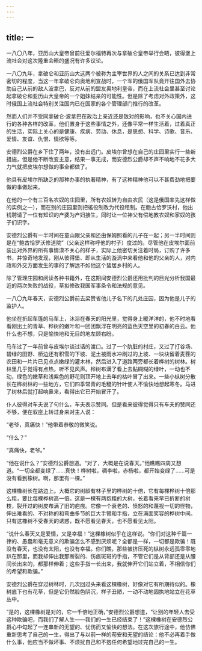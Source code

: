 ```yaml
---
---
---
```

title: 一
---




一八〇八年，亚历山大皇帝曾前往爱尔福特再次与拿破仑皇帝举行会晤，彼得堡上流社会对这次隆重会晤的盛况有许多议论。

一八〇九年，拿破仑和亚历山大这两个被称为主宰世界的人之间的关系已达到非常密切的程度，当这一年拿破仑向奥地利宣战时，一个军的俄国军队竟开往国外去协助自己从前的敌人波拿巴，反对从前的盟友奥地利皇帝，而在上流社会里甚至讨论起拿破仑和亚历山大皇帝的一个姐妹结亲的可能性。但是除了考虑对外政策外，这时俄国上流社会特别关注国内已在国家的各个管理部门推行的改革。

然而人们并不受同拿破仑·波拿巴在政治上亲近还是敌对的影响，也不关心国内进行的各种各样的改革，他们置身于这些事情之外，还像平常一样生活着，过着真正的生活，实际上关心的是健康、疾病、劳动、休息，是思想、科学、诗歌、音乐、爱情、友谊、仇恨、情欲等等。

安德烈公爵在乡下住了两年，没有出远门。皮埃尔曾想在自己的庄园里实行一些新措施，但是他不断改变主意，结果一事无成，而安德烈公爵却不声不响地不花多大力气就把皮埃尔想做的事全都做了。

他具有皮埃尔所缺乏的那种办事的执著精神，有了这种精神他可以不甚费劲地把要做的事做起来。

在他的一个有三百名农奴的庄园里，所有农奴转为自由农民（这是俄国率先这样做的实例之一），而在别的庄园里则把徭役制改为代役租制。在鲍古恰罗沃村，他出钱聘请了一位有知识的产婆为产妇接生，同时让一位神父有偿地教农奴和家奴的孩子们识字。

安德烈公爵有一半时间在童山跟父亲和还由保姆照看的儿子在一起；另一半时间则是在“鲍古恰罗沃修道院”（父亲这样称呼他的村子）度过的。尽管他在皮埃尔面前装出对外界的所有事情漠不关心的样子，实际上他密切关注着时局，订购了许多书，并惊奇地发现，刚从彼得堡、即从生活的漩涡中来看他和他的父亲的人，对内政和外交方面发生的事的了解远不如他这个蛰居乡村的人。

除了管理庄园和阅读各种书籍外，在这期间安德烈公爵还用批判的目光分析我国最近的两次失败的战役，草拟修改我国军事条令和法规的意见。

一八〇九年春天，安德烈公爵前去梁赞省他儿子名下的几处庄园，因为他是儿子的监护人。

他坐在折起车篷的马车上，沐浴在春天的阳光里，觉得身上暖洋洋的，他不时地看看刚出土的青草、桦树的嫩叶和一团团飘浮在明亮的蓝色天空里的初春的白云。他什么也不想，只是愉快地和无目的地左顾右盼。

马车过了一年前曾与皮埃尔谈过话的渡口。过了一个肮脏的村庄，又过了打谷场、碧绿的田野、桥边还有积雪的下坡、泥土被雨水冲刷过的上坡、一块块留着麦茬的农田和一片片已见点点嫩绿的灌木林，然后进入了道路两旁都长着桦树的树林。树林里几乎觉得有点热，听不见风声。桦树布满了看上去黏糊糊的绿叶，一动也不动，绿色的嫩草和浅紫色的野花则顶开地上去年的枯叶冒了出来。一些小枞树分散长在桦树林的一些地方，它们四季常青的毛糙的针叶使人不愉快地想起寒冬。马进了树林后就打起响鼻来，看得出它已开始冒汗了。

仆人彼得对车夫说了句什么，车夫表示赞同。但是看来彼得觉得只有车夫的赞同还不够，便在驭座上转过身来对主人说：

“老爷，真痛快！”他带着恭敬的微笑说。

“什么？”

“真痛快，老爷。”

“他在说什么？”安德烈公爵想道。“对了，大概是在说春天。”他瞧瞧四周又想道。“一切全都变绿了……真快！桦树啦，稠李啦，赤杨啦，都开始变绿了……可是没有看到橡树。啊，那里有一棵。”

这棵橡树长在路边上。大概它的树龄有林子里的桦树的十倍，它有每棵桦树十倍那么粗，要比每棵桦树高一倍。这是一棵有两抱粗的大树，长着看来早已折断的树枝，裂开过的树皮布满了旧的疤痕。它像一个衰老的、愤怒的和蔑视一切的怪物，伸出难看的、不对称的和弯曲多节的巨大手臂和手指，立在满面笑容的桦树中间。只有这橡树不受春天的诱惑，既不愿看见春天，也不愿看见太阳。

“说什么春天又是爱情，又是幸福！”这棵橡树似乎在这样说。“你们对这种千篇一律的、愚蠢和毫无意义的欺骗怎么不感到厌烦呢？全都是一样，一切都是欺骗！既没有春天，也没有太阳，也没有幸福。你们瞧，那些被挤压死的枞树永远孤零零地趴在那里，而我却伸出我那断裂的、伤痕斑斑的手指，不管它们是从背部还是从腰间长出来的，都那样伸着；这些手指一长出来，我就伸开它们站立着，不相信你们的希望和欺骗。”

安德烈公爵在穿过树林时，几次回过头来看这棵橡树，好像对它有所期待似的。橡树底下也有花草，但是它仍然脸色阴沉，样子丑陋，一动不动地固执地站立在花草丛中。

“是的，这棵橡树是对的，它一千倍地正确，”安德烈公爵想道，“让别的年轻人去受这种欺骗吧，而我们了解人生——我们的一生已经结束了！”这棵橡树在安德烈公爵心中勾起了一连串新的无望的、忧伤而又愉快的想法。在这次旅行途中，他仿佛重新思考了自己的一生，得出了与以前一样的苟安和无望的结论：他不必再着手做什么事，他应当不做坏事、不烦扰自己和不抱任何希望地过完自己的一生。